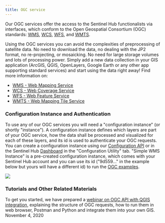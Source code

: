```yaml
---
title: OGC service
---
```


Our OGC services offer the access to the Sentinel Hub functionalists via
interfaces, which conform to the Open Geospatial Consortium (OGC)
standards: [WMS](https://www.ogc.org/standard/wms/){target="_blank"},
[WCS](https://www.ogc.org/standard/wcs/){target="_blank"},
[WFS](https://www.ogc.org/standard/wfs/){target="_blank"}, and
[WMTS](https://www.ogc.org/standard/wmts/){target="_blank"}.

Using the OGC services you can avoid the complexities of preprocessing
of satellite data. No need to download the data, no dealing with the JP2
format, no re-projecting, or mosaicking. No need for large storage
volumes and lots of processing power. Simply add a new data collection
in your GIS application (ArcGIS, QGIS, OpenLayers, Google Earth or any
other app supporting standard services) and start using the data right
away! Find more information on:

-   [WMS - Web Mapping Service](/APIs/SentinelHub/OGC/WMS.qmd)
-   [WCS - Web Coverage Service](/APIs/SentinelHub/OGC/WCS.qmd)
-   [WFS - Web Feature Service](/APIs/SentinelHub/OGC/WFS.qmd)
-   [WMTS - Web Mapping Tile Service](/APIs/SentinelHub/OGC/WMTS.qmd)

### Configuration Instance and Authentication

To use any of our OGC services you will need a \"configuration
instance\" (or shortly \"instance\"). A configuration instance defines
which layers are part of your OGC service, how the data shall be
processed and visualized for each of these layers, and its id is used to
authenticate your OGC requests. You can create a configuration instance
using our [Configuration
API](https://docs.sentinel-hub.com/api/latest/reference/#tag/configuration_instance/operation/createWmsInstance){target="_blank"}
or in the Sentinel Hub
[Dashboard](https://shapps.dataspace.copernicus.eu/dashboard/#/){target="_blank"}
in the \"Configuration Utility\" tab. \"Simple WMS Instance\" is a
pre-created configuration instance, which comes with your Sentinel Hub
account and you can use its id (\"9d559\...\" in the example below but
yours will have a different id) to run the [OGC
examples](/APIs/SentinelHub/OGC/Examples.qmd).

![](img/configuration_utility.png)

### Tutorials and Other Related Materials

To get you started, we have prepared a [webinar on OGC API with QGIS
integration](https://www.youtube.com/watch?v=CBIlTOl2po4){target="_blank"},
explaining the structure of OGC requests, how to run them in web
browser, Postman and Python and integrate them into your own GIS.
November 4, 2020
